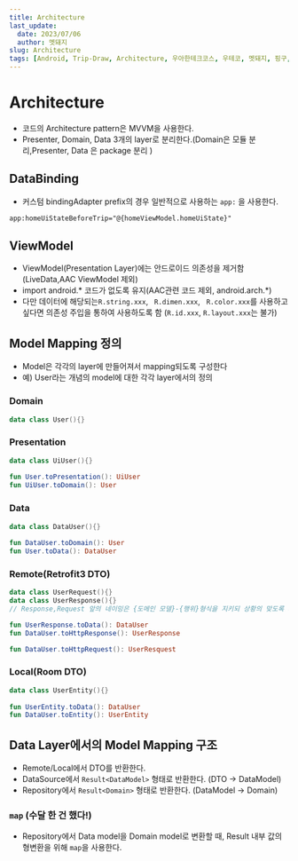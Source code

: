 ```yaml
---
title: Architecture
last_update:
  date: 2023/07/06
  author: 멧돼지
slug: Architecture
tags: [Android, Trip-Draw, Architecture, 우아한테크코스, 우테코, 멧돼지, 핑구, 수달]
---
```


# Architecture

- 코드의 Architecture pattern은 MVVM을 사용한다.
- Presenter, Domain, Data 3개의 layer로 분리한다.(Domain은 모듈 분리,Presenter, Data 은 package 분리 )

## DataBinding
- 커스텀 bindingAdapter prefix의 경우 일반적으로 사용하는 ```app:``` 을 사용한다.

```xml
app:homeUiStateBeforeTrip="@{homeViewModel.homeUiState}"
```

## ViewModel

- ViewModel(Presentation Layer)에는 안드로이드 의존성을 제거함(LiveData,AAC ViewModel 제외)
- import android.* 코드가 없도록 유지(AAC관련 코드 제외, android.arch.*)
- 다만 데이터에 해당되는```R.string.xxx```, ``` R.dimen.xxx```, ``` R.color.xxx```를 사용하고 싶다면 의존성 주입을 통하여 사용하도록 함 (`R.id.xxx`, `R.layout.xxx`는 불가)

## Model Mapping 정의

- Model은 각각의 layer에 만들어져서 mapping되도록 구성한다
- 예) User라는 개념의 model에 대한 각각 layer에서의 정의

### Domain

```kotlin
data class User(){}
```

### Presentation

```kotlin
data class UiUser(){}
 
fun User.toPresentation(): UiUser
fun UiUser.toDomain(): User
```

### Data

```kotlin
data class DataUser(){}
 
fun DataUser.toDomain(): User
fun User.toData(): DataUser
```

### Remote(Retrofit3 DTO)

```kotlin
data class UserRequest(){}
data class UserResponse(){}
// Response,Request 앞의 네이밍은 {도메인 모델}-{행위}형식을 지키되 상황의 맞도록 개발자가 변형 가능

fun UserResponse.toData(): DataUser
fun DataUser.toHttpResponse(): UserResponse

fun DataUser.toHttpRequest(): UserResquest
```

### Local(Room DTO)

```kotlin
data class UserEntity(){}
 
fun UserEntity.toData(): DataUser
fun DataUser.toEntity(): UserEntity
```

## Data Layer에서의 Model Mapping 구조

- Remote/Local에서 DTO를 반환한다.
- DataSource에서 ```Result<DataModel>``` 형태로 반환한다. (DTO -> DataModel)
- Repository에서 ```Result<Domain>``` 형태로 반환한다. (DataModel -> Domain)

### ```map``` (수달 한 건 했다!)
- Repository에서 Data model을 Domain model로 변환할 때, Result 내부 값의 형변환을 위해 ```map```을 사용한다.
